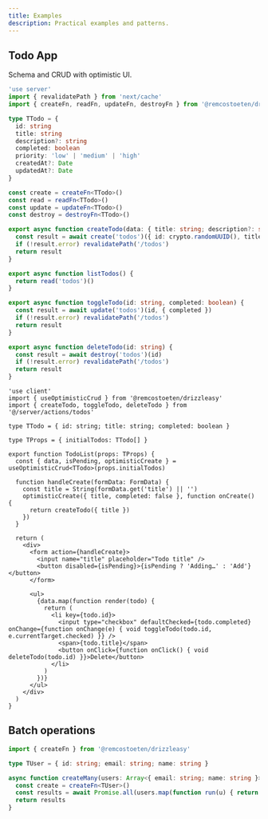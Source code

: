 ```yaml
---
title: Examples
description: Practical examples and patterns.
---
```


## Todo App

Schema and CRUD with optimistic UI.

```ts filename=server/actions/todos.ts
'use server'
import { revalidatePath } from 'next/cache'
import { createFn, readFn, updateFn, destroyFn } from '@remcostoeten/drizzleasy'

type TTodo = {
  id: string
  title: string
  description?: string
  completed: boolean
  priority: 'low' | 'medium' | 'high'
  createdAt?: Date
  updatedAt?: Date
}

const create = createFn<TTodo>()
const read = readFn<TTodo>()
const update = updateFn<TTodo>()
const destroy = destroyFn<TTodo>()

export async function createTodo(data: { title: string; description?: string }) {
  const result = await create('todos')({ id: crypto.randomUUID(), title: data.title, description: data.description, completed: false, priority: 'medium' })
  if (!result.error) revalidatePath('/todos')
  return result
}

export async function listTodos() {
  return read('todos')()
}

export async function toggleTodo(id: string, completed: boolean) {
  const result = await update('todos')(id, { completed })
  if (!result.error) revalidatePath('/todos')
  return result
}

export async function deleteTodo(id: string) {
  const result = await destroy('todos')(id)
  if (!result.error) revalidatePath('/todos')
  return result
}
```

```tsx filename=components/TodoList.tsx
'use client'
import { useOptimisticCrud } from '@remcostoeten/drizzleasy'
import { createTodo, toggleTodo, deleteTodo } from '@/server/actions/todos'

type TTodo = { id: string; title: string; completed: boolean }

type TProps = { initialTodos: TTodo[] }

export function TodoList(props: TProps) {
  const { data, isPending, optimisticCreate } = useOptimisticCrud<TTodo>(props.initialTodos)

  function handleCreate(formData: FormData) {
    const title = String(formData.get('title') || '')
    optimisticCreate({ title, completed: false }, function onCreate() {
      return createTodo({ title })
    })
  }

  return (
    <div>
      <form action={handleCreate}>
        <input name="title" placeholder="Todo title" />
        <button disabled={isPending}>{isPending ? 'Adding…' : 'Add'}</button>
      </form>

      <ul>
        {data.map(function render(todo) {
          return (
            <li key={todo.id}>
              <input type="checkbox" defaultChecked={todo.completed} onChange={function onChange(e) { void toggleTodo(todo.id, e.currentTarget.checked) }} />
              <span>{todo.title}</span>
              <button onClick={function onClick() { void deleteTodo(todo.id) }}>Delete</button>
            </li>
          )
        })}
      </ul>
    </div>
  )
}
```

## Batch operations

```ts
import { createFn } from '@remcostoeten/drizzleasy'

type TUser = { id: string; email: string; name: string }

async function createMany(users: Array<{ email: string; name: string }>) {
  const create = createFn<TUser>()
  const results = await Promise.all(users.map(function run(u) { return create('users')({ id: crypto.randomUUID(), ...u }) }))
  return results
}
```
